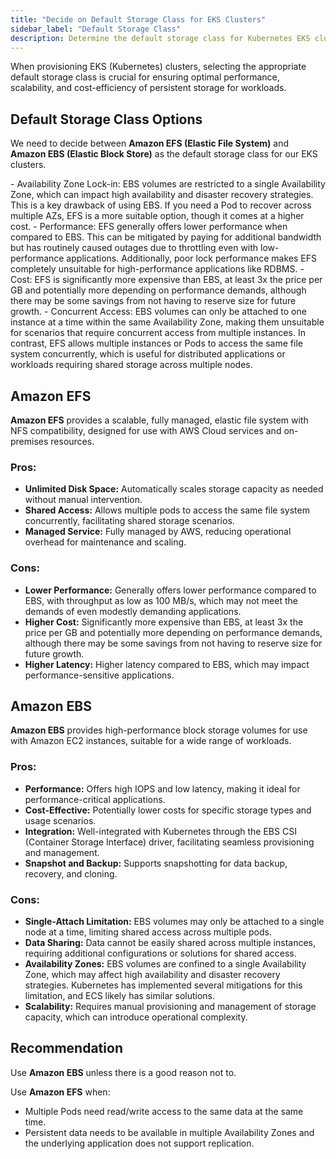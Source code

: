 ```yaml
---
title: "Decide on Default Storage Class for EKS Clusters"
sidebar_label: "Default Storage Class"
description: Determine the default storage class for Kubernetes EKS clusters
---
```


<Intro>
When provisioning EKS (Kubernetes) clusters, selecting the appropriate default storage class is crucial for ensuring optimal performance, scalability, and cost-efficiency of persistent storage for workloads.
</Intro>

## Default Storage Class Options

We need to decide between **Amazon EFS (Elastic File System)** and **Amazon EBS (Elastic Block Store)** as the default storage class for our EKS clusters.

<KeyPoints title="Top Considerations">
- Availability Zone Lock-in: EBS volumes are restricted to a single Availability Zone, which can impact high availability and disaster recovery strategies. This is a key drawback of using EBS. If you need a Pod to recover across multiple AZs, EFS is a more suitable option, though it comes at a higher cost.
- Performance: EFS generally offers lower performance when compared to EBS. This can be mitigated by paying for additional bandwidth but has routinely caused outages due to throttling even with low-performance applications. Additionally, poor lock performance makes EFS completely unsuitable for high-performance applications like RDBMS.
- Cost: EFS is significantly more expensive than EBS, at least 3x the price per GB and potentially more depending on performance demands, although there may be some savings from not having to reserve size for future growth.
- Concurrent Access: EBS volumes can only be attached to one instance at a time within the same Availability Zone, making them unsuitable for scenarios that require concurrent access from multiple instances. In contrast, EFS allows multiple instances or Pods to access the same file system concurrently, which is useful for distributed applications or workloads requiring shared storage across multiple nodes.
</KeyPoints>

## Amazon EFS

**Amazon EFS** provides a scalable, fully managed, elastic file system with NFS compatibility, designed for use with AWS Cloud services and on-premises resources.

### Pros:
- **Unlimited Disk Space:** Automatically scales storage capacity as needed without manual intervention.
- **Shared Access:** Allows multiple pods to access the same file system concurrently, facilitating shared storage scenarios.
- **Managed Service:** Fully managed by AWS, reducing operational overhead for maintenance and scaling.

### Cons:
- **Lower Performance:** Generally offers lower performance compared to EBS, with throughput as low as 100 MB/s, which may not meet the demands of even modestly demanding applications.
- **Higher Cost:** Significantly more expensive than EBS, at least 3x the price per GB and potentially more depending on performance demands, although there may be some savings from not having to reserve size for future growth.
- **Higher Latency:** Higher latency compared to EBS, which may impact performance-sensitive applications.

## Amazon EBS

**Amazon EBS** provides high-performance block storage volumes for use with Amazon EC2 instances, suitable for a wide range of workloads.

### Pros:
- **Performance:** Offers high IOPS and low latency, making it ideal for performance-critical applications.
- **Cost-Effective:** Potentially lower costs for specific storage types and usage scenarios.
- **Integration:** Well-integrated with Kubernetes through the EBS CSI (Container Storage Interface) driver, facilitating seamless provisioning and management.
- **Snapshot and Backup:** Supports snapshotting for data backup, recovery, and cloning.

### Cons:
- **Single-Attach Limitation:** EBS volumes may only be attached to a single node at a time, limiting shared access across multiple pods.
- **Data Sharing:** Data cannot be easily shared across multiple instances, requiring additional configurations or solutions for shared access.
- **Availability Zones:** EBS volumes are confined to a single Availability Zone, which may affect high availability and disaster recovery strategies. Kubernetes has implemented several mitigations for this limitation, and ECS likely has similar solutions.
- **Scalability:** Requires manual provisioning and management of storage capacity, which can introduce operational complexity.

## Recommendation

Use **Amazon EBS** unless there is a good reason not to.

Use **Amazon EFS** when:

- Multiple Pods need read/write access to the same data at the same time.
- Persistent data needs to be available in multiple Availability Zones and the underlying application does not support replication.
